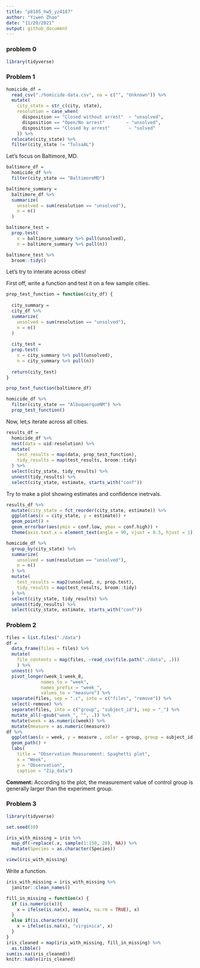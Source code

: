```yaml
---
title: "p8105_hw5_yz4187"
author: "Yiwen Zhao"
date: "11/20/2021"
output: github_document
---
```


### problem 0

```r
library(tidyverse)
```

### Problem 1

```r
homicide_df = 
  read_csv("./homicide-data.csv", na = c("", "Unknown")) %>%
  mutate(
    city_state = str_c(city, state),
    resolution = case_when(
      disposition == "Closed without arrest"  ~ "unsolved",
      disposition == "Open/No arrest"        ~ "unsolved",
      disposition == "Closed by arrest"       ~ "solved"
    )) %>%
  relocate(city_state) %>%
  filter(city_state != "TulsaAL")
```

Let's focus on Baltimore, MD.

```r
baltimore_df = 
  homicide_df %>%
  filter(city_state == "BaltimoreMD")

baltimore_summary = 
  baltimore_df %>%
  summarize(
    unsolved = sum(resolution == "unsolved"),
    n = n()
  )

baltimore_test = 
  prop.test(
    x = baltimore_summary %>% pull(unsolved),
    n = baltimore_summary %>% pull(n))

baltimore_test %>%
  broom::tidy()

```

Let's try to interate across cities!

First off, write a function and test it on a few sample cities.

```r
prop_test_function = function(city_df) {
  
  city_summary = 
  city_df %>%
  summarize(
    unsolved = sum(resolution == "unsolved"),
    n = n()
  )
  
  city_test = 
  prop.test(
    x = city_summary %>% pull(unsolved),
    n = city_summary %>% pull(n))
  
  return(city_test)
}

prop_test_function(baltimore_df)

homicide_df %>%
  filter(city_state == "AlbuquerqueNM") %>%
  prop_test_function()

```

Now, let;s iterate across all cities.

```r
results_df = 
  homicide_df %>%
  nest(data = uid:resolution) %>%
  mutate(
    test_results = map(data, prop_test_function),
    tidy_results = map(test_results, broom::tidy)
  ) %>%
  select(city_state, tidy_results) %>%
  unnest(tidy_results) %>%
  select(city_state, estimate, starts_with("conf"))
```


Try to make a plot showing estimates and confidence inetrvals.

```r
results_df %>%
  mutate(city_state = fct_reorder(city_state, estimate)) %>%
  ggplot(aes(x = city_state, y = estimate)) +
  geom_point() +
  geom_errorbar(aes(ymin = conf.low, ymax = conf.high)) +
  theme(axis.text.x = element_text(angle = 90, vjust = 0.5, hjust = 1))
```

```r
homicide_df %>%
  group_by(city_state) %>%
  summarize(
    unsolved = sum(resolution == "unsolved"),
    n = n()
  ) %>%
  mutate(
    test_results = map2(unsolved, n, prop.test),
    tidy_results = map(test_results, broom::tidy)
  ) %>%
  select(city_state, tidy_results) %>%
  unnest(tidy_results) %>%
  select(city_state, estimate, starts_with("conf"))
```


### Problem 2

```r
files = list.files("./data")
df = 
  data_frame(files = files) %>% 
  mutate(
    file_contents = map(files, ~read_csv(file.path("./data", .)))
    ) %>%
  unnest() %>% 
  pivot_longer(week_1:week_8, 
             names_to = "week",
             names_prefix = "week_",
             values_to = "measure") %>% 
  separate(files, sep = ".c", into = c("files", "remove")) %>% 
  select(-remove) %>% 
  separate(files, into = c("group", "subject_id"), sep = "_") %>% 
  mutate_all(~gsub("week_", "", .)) %>% 
  mutate(week = as.numeric(week)) %>% 
  mutate(measure = as.numeric(measure))
df %>%
  ggplot(aes(x = week, y = measure , color = group, group = subject_id)) + 
  geom_path() + 
  labs(
    title = "Observation Measurement: Spaghetti plot",
    x = "Week",
    y = "Observation",
    caption = "Zip_data")
```

**Comment:** According to the plot, the measurement value of control group is generally larger than the experiment group.


### Problem 3

```r
library(tidyverse)

set.seed(10)

iris_with_missing = iris %>%
  map_df(~replace(.x, sample(1:150, 20), NA)) %>%
  mutate(Species = as.character(Species))

view(iris_with_missing)

```

Write a function.

```r
iris_with_missing = iris_with_missing %>%
  janitor::clean_names() 

fill_in_missing = function(x) {
  if (is.numeric(x)){
    x = ifelse(is.na(x), mean(x, na.rm = TRUE), x)
  }
  else if(is.character(x)){
    x = ifelse(is.na(x), "virginica", x)
  }
}
iris_cleaned = map(iris_with_missing, fill_in_missing) %>%
  as.tibble()
sum(is.na(iris_cleaned))
knitr::kable(iris_cleaned)
```


